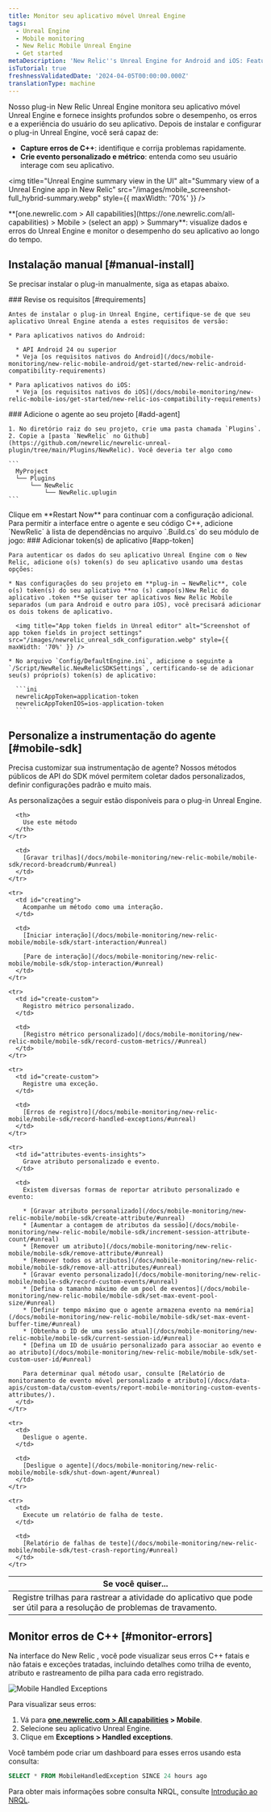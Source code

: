 ```yaml
---
title: Monitor seu aplicativo móvel Unreal Engine
tags:
  - Unreal Engine
  - Mobile monitoring
  - New Relic Mobile Unreal Engine
  - Get started
metaDescription: 'New Relic''s Unreal Engine for Android and iOS: Features, compatibility, requirements, installation, and upgrade procedures.'
isTutorial: true
freshnessValidatedDate: '2024-04-05T00:00:00.000Z'
translationType: machine
---
```


Nosso plug-in New Relic Unreal Engine monitora seu aplicativo móvel Unreal Engine e fornece insights profundos sobre o desempenho, os erros e a experiência do usuário do seu aplicativo. Depois de instalar e configurar o plug-in Unreal Engine, você será capaz de:

* **Capture erros de C++**: identifique e corrija problemas rapidamente.
* **Crie evento personalizado e métrico**: entenda como seu usuário interage com seu aplicativo.

<img title="Unreal Engine summary view in the UI" alt="Summary view of a Unreal Engine app in New Relic" src="/images/mobile_screenshot-full_hybrid-summary.webp" style={{ maxWidth: '70%' }} />

<figcaption>
  <DNT>**[one.newrelic.com &gt; All capabilities](https://one.newrelic.com/all-capabilities) &gt; Mobile &gt; (select an app) &gt; Summary**</DNT>: visualize dados e erros do Unreal Engine e monitor o desempenho do seu aplicativo ao longo do tempo.
</figcaption>

## Instalação manual [#manual-install]

Se precisar instalar o plug-in manualmente, siga as etapas abaixo.

<Steps>
  <Step>
    ### Revise os requisitos [#requirements]

    Antes de instalar o plug-in Unreal Engine, certifique-se de que seu aplicativo Unreal Engine atenda a estes requisitos de versão:

    * Para aplicativos nativos do Android:

      * API Android 24 ou superior
      * Veja [os requisitos nativos do Android](/docs/mobile-monitoring/new-relic-mobile-android/get-started/new-relic-android-compatibility-requirements)

    * Para aplicativos nativos do iOS:
      * Veja [os requisitos nativos do iOS](/docs/mobile-monitoring/new-relic-mobile-ios/get-started/new-relic-ios-compatibility-requirements)
  </Step>

  <Step>
    ### Adicione o agente ao seu projeto [#add-agent]

    1. No diretório raiz do seu projeto, crie uma pasta chamada `Plugins`.
    2. Copie a [pasta `NewRelic` no Github](https://github.com/newrelic/newrelic-unreal-plugin/tree/main/Plugins/NewRelic). Você deveria ter algo como

    ```
      MyProject
      └── Plugins
          └── NewRelic
              └── NewRelic.uplugin
    ```
  </Step>

  <Step>
    Clique em **Restart Now** para continuar com a configuração adicional.
  </Step>

  <Step>
    Para permitir a interface entre o agente e seu código C++, adicione `NewRelic` à lista de dependências no arquivo `.Build.cs` do seu módulo de jogo:
  </Step>

  <Step>
    ### Adicionar token(s) de aplicativo [#app-token]

    Para autenticar os dados do seu aplicativo Unreal Engine com o New Relic, adicione o(s) token(s) do seu aplicativo usando uma destas opções:

    * Nas configurações do seu projeto em **plug-in → NewRelic**, cole o(s) token(s) do seu aplicativo **no (s) campo(s)New Relic do aplicativo .token **Se quiser ter aplicativos New Relic Mobile separados (um para Android e outro para iOS), você precisará adicionar os dois tokens de aplicativo.

      <img title="App token fields in Unreal editor" alt="Screenshot of app token fields in project settings" src="/images/newrelic_unreal_sdk_configuration.webp" style={{ maxWidth: '70%' }} />

    * No arquivo `Config/DefaultEngine.ini`, adicione o seguinte a `/Script/NewRelic.NewRelicSDKSettings`, certificando-se de adicionar seu(s) próprio(s) token(s) de aplicativo:

      ```ini
      newrelicAppToken=application-token
      newrelicAppTokenIOS=ios-application-token
      ```
  </Step>
</Steps>

## Personalize a instrumentação do agente [#mobile-sdk]

Precisa customizar sua instrumentação de agente? Nossos métodos públicos de API do SDK móvel permitem coletar dados personalizados, definir configurações padrão e muito mais.

As personalizações a seguir estão disponíveis para o plug-in Unreal Engine.

<table>
  <thead>
    <tr>
      <th style={{ width: "300px" }}>
        Se você quiser...
      </th>

      <th>
        Use este método
      </th>
    </tr>
  </thead>

  <tbody>
    <tr>
      <td id="crash-analysis">
        Registre trilhas para rastrear a atividade do aplicativo que pode ser útil para a resolução de problemas de travamento.
      </td>

      <td>
        [Gravar trilhas](/docs/mobile-monitoring/new-relic-mobile/mobile-sdk/record-breadcrumb/#unreal)
      </td>
    </tr>

    <tr>
      <td id="creating">
        Acompanhe um método como uma interação.
      </td>

      <td>
        [Iniciar interação](/docs/mobile-monitoring/new-relic-mobile/mobile-sdk/start-interaction/#unreal)

        [Pare de interação](/docs/mobile-monitoring/new-relic-mobile/mobile-sdk/stop-interaction/#unreal)
      </td>
    </tr>

    <tr>
      <td id="create-custom">
        Registro métrico personalizado.
      </td>

      <td>
        [Registro métrico personalizado](/docs/mobile-monitoring/new-relic-mobile/mobile-sdk/record-custom-metrics//#unreal)
      </td>
    </tr>

    <tr>
      <td id="create-custom">
        Registre uma exceção.
      </td>

      <td>
        [Erros de registro](/docs/mobile-monitoring/new-relic-mobile/mobile-sdk/record-handled-exceptions/#unreal)
      </td>
    </tr>

    <tr>
      <td id="attributes-events-insights">
        Grave atributo personalizado e evento.
      </td>

      <td>
        Existem diversas formas de reportar atributo personalizado e evento:

        * [Gravar atributo personalizado](/docs/mobile-monitoring/new-relic-mobile/mobile-sdk/create-attribute/#unreal)
        * [Aumentar a contagem de atributos da sessão](/docs/mobile-monitoring/new-relic-mobile/mobile-sdk/increment-session-attribute-count/#unreal)
        * [Remover um atributo](/docs/mobile-monitoring/new-relic-mobile/mobile-sdk/remove-attribute/#unreal)
        * [Remover todos os atributos](/docs/mobile-monitoring/new-relic-mobile/mobile-sdk/remove-all-attributes/#unreal)
        * [Gravar evento personalizado](/docs/mobile-monitoring/new-relic-mobile/mobile-sdk/record-custom-events/#unreal)
        * [Defina o tamanho máximo de um pool de eventos](/docs/mobile-monitoring/new-relic-mobile/mobile-sdk/set-max-event-pool-size/#unreal)
        * [Definir tempo máximo que o agente armazena evento na memória](/docs/mobile-monitoring/new-relic-mobile/mobile-sdk/set-max-event-buffer-time/#unreal)
        * [Obtenha o ID de uma sessão atual](/docs/mobile-monitoring/new-relic-mobile/mobile-sdk/current-session-id/#unreal)
        * [Defina um ID de usuário personalizado para associar ao evento e ao atributo](/docs/mobile-monitoring/new-relic-mobile/mobile-sdk/set-custom-user-id/#unreal)

        Para determinar qual método usar, consulte [Relatório de monitoramento de evento móvel personalizado e atributo](/docs/data-apis/custom-data/custom-events/report-mobile-monitoring-custom-events-attributes/).
      </td>
    </tr>

    <tr>
      <td>
        Desligue o agente.
      </td>

      <td>
        [Desligue o agente](/docs/mobile-monitoring/new-relic-mobile/mobile-sdk/shut-down-agent/#unreal)
      </td>
    </tr>

    <tr>
      <td>
        Execute um relatório de falha de teste.
      </td>

      <td>
        [Relatório de falhas de teste](/docs/mobile-monitoring/new-relic-mobile/mobile-sdk/test-crash-reporting/#unreal)
      </td>
    </tr>
  </tbody>
</table>

## Monitor erros de C++ [#monitor-errors]

Na interface do New Relic , você pode visualizar seus erros C++ fatais e não fatais e exceções tratadas, incluindo detalhes como trilha de evento, atributo e rastreamento de pilha para cada erro registrado.

<img title="Mobile Handled Exceptions" alt="Mobile Handled Exceptions" src="/images/mobile_screenshot-full_handled-exceptions-summary.webp" />

Para visualizar seus erros:

1. Vá para <DNT>**[one.newrelic.com &gt; All capabilities](https://one.newrelic.com/all-capabilities) &gt; Mobile**</DNT>.
2. Selecione seu aplicativo Unreal Engine.
3. Clique em <DNT>**Exceptions &gt; Handled exceptions**</DNT>.

Você também pode criar um dashboard para esses erros usando esta consulta:

```sql
SELECT * FROM MobileHandledException SINCE 24 hours ago
```

Para obter mais informações sobre consulta NRQL, consulte [Introdução ao NRQL](/docs/query-your-data/nrql-new-relic-query-language/get-started/introduction-nrql-new-relics-query-language/#where).